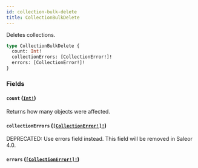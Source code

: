 ```yaml
---
id: collection-bulk-delete
title: CollectionBulkDelete
---
```


Deletes collections.

```graphql
type CollectionBulkDelete {
  count: Int!
  collectionErrors: [CollectionError!]!
  errors: [CollectionError!]!
}
```

### Fields

#### `count` ([`Int!`](../../../developer/api-reference/scalars/int))

Returns how many objects were affected.

#### `collectionErrors` ([`[CollectionError!]!`](../../../developer/api-reference/objects/collection-error))

<span class="badge badge--warning">DEPRECATED: Use errors field instead. This field will be removed in Saleor 4.0.</span>

#### `errors` ([`[CollectionError!]!`](../../../developer/api-reference/objects/collection-error))
